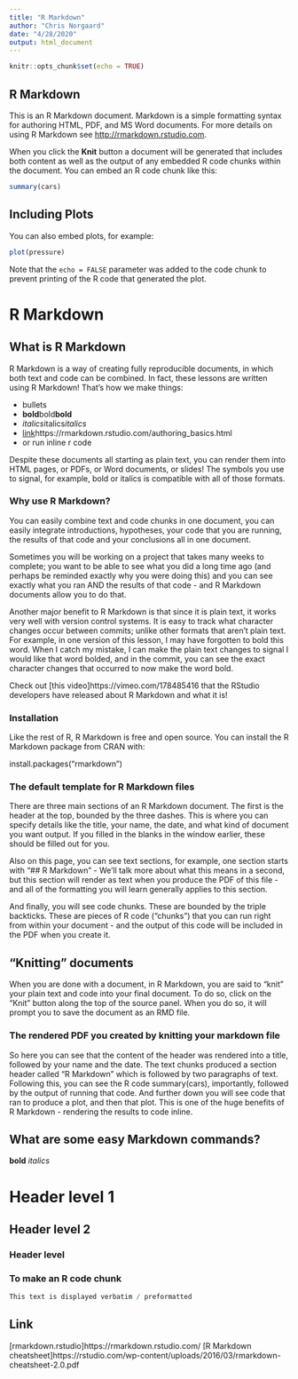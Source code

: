 ---
title: "R Markdown"
author: "Chris Norgaard"
date: "4/28/2020"
output: html_document
---

```{r setup, include=FALSE}
knitr::opts_chunk$set(echo = TRUE)
```

## R Markdown

This is an R Markdown document. Markdown is a simple formatting syntax for authoring HTML, PDF, and MS Word documents. For more details on using R Markdown see <http://rmarkdown.rstudio.com>.

When you click the **Knit** button a document will be generated that includes both content as well as the output of any embedded R code chunks within the document. You can embed an R code chunk like this:

```{r cars}
summary(cars)
```

## Including Plots

You can also embed plots, for example:

```{r pressure, echo=FALSE}
plot(pressure)
```

Note that the `echo = FALSE` parameter was added to the code chunk to prevent printing of the R code that generated the plot.

# R Markdown

## What is R Markdown

R Markdown is a way of creating fully reproducible documents, in which both text and code can be combined. In fact, these lessons are written using R Markdown! That’s how we make things:

* bullets
* **bold**bold**bold**
* *italics*italics*italics*
* [link]https://rmarkdown.rstudio.com/authoring_basics.html
* or run inline r code

Despite these documents all starting as plain text, you can render them into HTML pages, or PDFs, or Word documents, or slides! The symbols you use to signal, for example, bold or italics is compatible with all of those formats.

### Why use R Markdown?

You can easily combine text and code chunks in one document, you can easily integrate introductions, hypotheses, your code that you are running, the results of that code and your conclusions all in one document.

Sometimes you will be working on a project that takes many weeks to complete; you want to be able to see what you did a long time ago (and perhaps be reminded exactly why you were doing this) and you can see exactly what you ran AND the results of that code - and R Markdown documents allow you to do that.

Another major benefit to R Markdown is that since it is plain text, it works very well with version control systems. It is easy to track what character changes occur between commits; unlike other formats that aren’t plain text. For example, in one version of this lesson, I may have forgotten to bold this word. When I catch my mistake, I can make the plain text changes to signal I would like that word bolded, and in the commit, you can see the exact character changes that occurred to now make the word bold.

Check out [this video]https://vimeo.com/178485416 that the RStudio developers have released about R Markdown and what it is!

### Installation 

Like the rest of R, R Markdown is free and open source. You can install the R Markdown package from CRAN with:

install.packages("rmarkdown")

### The default template for R Markdown files

There are three main sections of an R Markdown document. The first is the header at the top, bounded by the three dashes. This is where you can specify details like the title, your name, the date, and what kind of document you want output. If you filled in the blanks in the window earlier, these should be filled out for you.

Also on this page, you can see text sections, for example, one section starts with “## R Markdown” - We’ll talk more about what this means in a second, but this section will render as text when you produce the PDF of this file - and all of the formatting you will learn generally applies to this section.

And finally, you will see code chunks. These are bounded by the triple backticks. These are pieces of R code (“chunks”) that you can run right from within your document - and the output of this code will be included in the PDF when you create it.

## “Knitting” documents

When you are done with a document, in R Markdown, you are said to “knit” your plain text and code into your final document. To do so, click on the “Knit” button along the top of the source panel. When you do so, it will prompt you to save the document as an RMD file. 

### The rendered PDF you created by knitting your markdown file

So here you can see that the content of the header was rendered into a title, followed by your name and the date. The text chunks produced a section header called “R Markdown” which is followed by two paragraphs of text. Following this, you can see the R code summary(cars), importantly, followed by the output of running that code. And further down you will see code that ran to produce a plot, and then that plot. This is one of the huge benefits of R Markdown - rendering the results to code inline.

## What are some easy Markdown commands?

**bold**
*italics*

# Header level 1
## Header level 2
### Header level 

### To make an R code chunk

```{r}
This text is displayed verbatim / preformatted
```

## Link

[rmarkdown.rstudio]https://rmarkdown.rstudio.com/
[R Markdown cheatsheet]https://rstudio.com/wp-content/uploads/2016/03/rmarkdown-cheatsheet-2.0.pdf